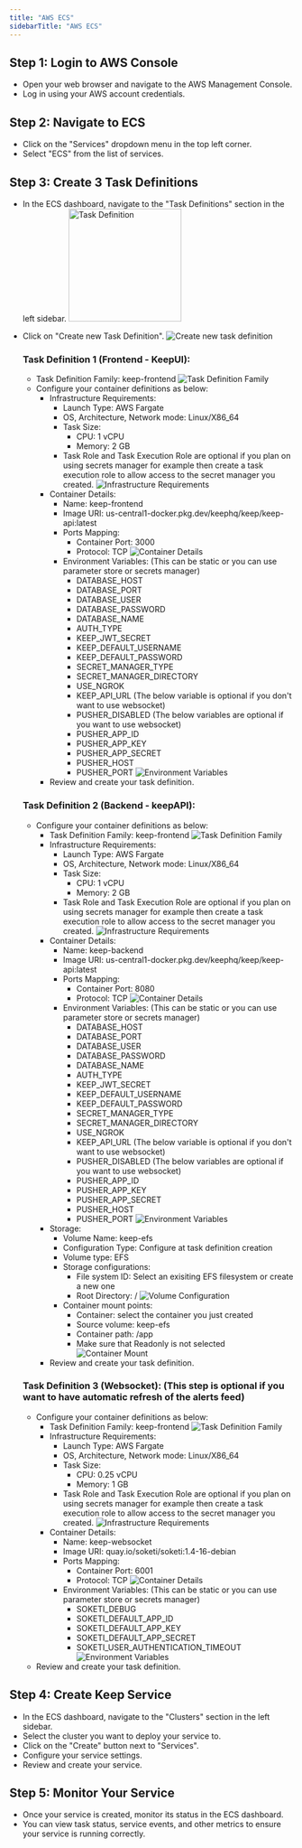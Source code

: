 ```yaml
---
title: "AWS ECS"
sidebarTitle: "AWS ECS"
---
```


## Step 1: Login to AWS Console
- Open your web browser and navigate to the AWS Management Console.
- Log in using your AWS account credentials.

## Step 2: Navigate to ECS
- Click on the "Services" dropdown menu in the top left corner.
- Select "ECS" from the list of services.

## Step 3: Create 3 Task Definitions
- In the ECS dashboard, navigate to the "Task Definitions" section in the left sidebar.
    <img src="/images/ecs-task-def-create.png" alt="Task Definition" width="200" height="200" />
- Click on "Create new Task Definition".
    ![Create new task definition](/images/ecs-task-def-create-new.png)

    ### Task Definition 1 (Frontend - KeepUI):

    - Task Definition Family: keep-frontend
        ![Task Definition Family](/images/ecs-task-def-frontend1.png)
    - Configure your container definitions as below:
        - Infrastructure Requirements:
            - Launch Type: AWS Fargate
            - OS, Architecture, Network mode: Linux/X86_64
            - Task Size:
                - CPU: 1 vCPU
                - Memory: 2 GB
            - Task Role and Task Execution Role are optional if you plan on using secrets manager for example then create a task execution role to allow access to the secret manager you created.
        ![Infrastructure Requirements](/images/ecs-task-def-frontend2.png)
        - Container Details:
            - Name: keep-frontend
            - Image URI: us-central1-docker.pkg.dev/keephq/keep/keep-api:latest
            - Ports Mapping:
                - Container Port: 3000
                - Protocol: TCP
            ![Container Details](/images/ecs-task-def-frontend3.png)
            - Environment Variables: (This can be static or you can use parameter store or secrets manager)
                - DATABASE_HOST
                - DATABASE_PORT
                - DATABASE_USER
                - DATABASE_PASSWORD
                - DATABASE_NAME
                - AUTH_TYPE
                - KEEP_JWT_SECRET
                - KEEP_DEFAULT_USERNAME
                - KEEP_DEFAULT_PASSWORD
                - SECRET_MANAGER_TYPE
                - SECRET_MANAGER_DIRECTORY
                - USE_NGROK
                - KEEP_API_URL
                (The below variable is optional if you don't want to use websocket)
                - PUSHER_DISABLED
                (The below variables are optional if you want to use websocket)
                - PUSHER_APP_ID
                - PUSHER_APP_KEY
                - PUSHER_APP_SECRET
                - PUSHER_HOST
                - PUSHER_PORT
            ![Environment Variables](/images/ecs-task-def-frontend4.png)
        - Review and create your task definition.

    ### Task Definition 2 (Backend - keepAPI):

    - Configure your container definitions as below:
        - Task Definition Family: keep-frontend
        ![Task Definition Family](/images/ecs-task-def-backend1.png)
        - Infrastructure Requirements:
            - Launch Type: AWS Fargate
            - OS, Architecture, Network mode: Linux/X86_64
            - Task Size:
                - CPU: 1 vCPU
                - Memory: 2 GB
            - Task Role and Task Execution Role are optional if you plan on using secrets manager for example then create a task execution role to allow access to the secret manager you created.
                ![Infrastructure Requirements](/images/ecs-task-def-backend2.png)
        - Container Details:
            - Name: keep-backend
            - Image URI: us-central1-docker.pkg.dev/keephq/keep/keep-api:latest
            - Ports Mapping:
                - Container Port: 8080
                - Protocol: TCP
                ![Container Details](/images/ecs-task-def-backend3.png)
            - Environment Variables: (This can be static or you can use parameter store or secrets manager)
                - DATABASE_HOST
                - DATABASE_PORT
                - DATABASE_USER
                - DATABASE_PASSWORD
                - DATABASE_NAME
                - AUTH_TYPE
                - KEEP_JWT_SECRET
                - KEEP_DEFAULT_USERNAME
                - KEEP_DEFAULT_PASSWORD
                - SECRET_MANAGER_TYPE
                - SECRET_MANAGER_DIRECTORY
                - USE_NGROK
                - KEEP_API_URL
                (The below variable is optional if you don't want to use websocket)
                - PUSHER_DISABLED
                (The below variables are optional if you want to use websocket)
                - PUSHER_APP_ID
                - PUSHER_APP_KEY
                - PUSHER_APP_SECRET
                - PUSHER_HOST
                - PUSHER_PORT
                ![Environment Variables](/images/ecs-task-def-backend4.png)
        - Storage:
            - Volume Name: keep-efs
            - Configuration Type: Configure at task definition creation
            - Volume type: EFS
            - Storage configurations:
                - File system ID: Select an exisiting EFS filesystem or create a new one
                - Root Directory: /
                ![Volume Configuration](/images/ecs-task-def-backend5.png)
            - Container mount points:
                - Container: select the container you just created
                - Source volume: keep-efs
                - Container path: /app
                - Make sure that Readonly is not selected
                ![Container Mount](/images/ecs-task-def-backend6.png)
        - Review and create your task definition.

    ### Task Definition 3 (Websocket): (This step is optional if you want to have automatic refresh of the alerts feed)

    - Configure your container definitions as below:
        - Task Definition Family: keep-frontend
        ![Task Definition Family](/images/ecs-task-def-websocket1.png)
        - Infrastructure Requirements:
            - Launch Type: AWS Fargate
            - OS, Architecture, Network mode: Linux/X86_64
            - Task Size:
                - CPU: 0.25 vCPU
                - Memory: 1 GB
            - Task Role and Task Execution Role are optional if you plan on using secrets manager for example then create a task execution role to allow access to the secret manager you created.
            ![Infrastructure Requirements](/images/ecs-task-def-websocket2.png)
        - Container Details:
            - Name: keep-websocket
            - Image URI: quay.io/soketi/soketi:1.4-16-debian
            - Ports Mapping:
                - Container Port: 6001
                - Protocol: TCP
            ![Container Details](/images/ecs-task-def-websocket3.png)
            - Environment Variables: (This can be static or you can use parameter store or secrets manager)
                - SOKETI_DEBUG
                - SOKETI_DEFAULT_APP_ID
                - SOKETI_DEFAULT_APP_KEY
                - SOKETI_DEFAULT_APP_SECRET
                - SOKETI_USER_AUTHENTICATION_TIMEOUT
            ![Environment Variables](/images/ecs-task-def-websocket4.png)
    - Review and create your task definition.

## Step 4: Create Keep Service
- In the ECS dashboard, navigate to the "Clusters" section in the left sidebar.
- Select the cluster you want to deploy your service to.
- Click on the "Create" button next to "Services".
- Configure your service settings.
- Review and create your service.

## Step 5: Monitor Your Service
- Once your service is created, monitor its status in the ECS dashboard.
- You can view task status, service events, and other metrics to ensure your service is running correctly.
